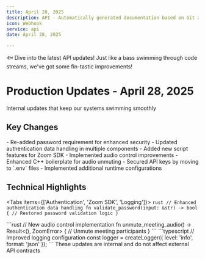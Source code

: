 ```yaml
---
title: April 28, 2025
description: API - Automatically generated documentation based on Git activity.
icon: Webhook
service: api
date: April 28, 2025

---
```


🐟 Dive into the latest API updates! Just like a bass swimming through code streams, we've got some fin-tastic improvements!

# Production Updates - April 28, 2025

<Callout type="info">
  Internal updates that keep our systems swimming smoothly
</Callout>

## Key Changes

<Accordions>
  <Accordion title="Authentication Improvements" value="auth-updates">
    - Re-added password requirement for enhanced security
    - Updated authentication data handling in multiple components
  </Accordion>

  <Accordion title="Zoom Integration Enhancements" value="zoom-updates">
    - Added new script features for Zoom SDK
    - Implemented audio control improvements
    - Enhanced C++ boilerplate for audio unmuting
  </Accordion>

  <Accordion title="Confidential Updates" value="secret-updates">
    - Secured API keys by moving to `.env` files
    - Implemented additional runtime configurations
  </Accordion>
</Accordions>

## Technical Highlights

<Tabs items={['Authentication', 'Zoom SDK', 'Logging']}>
  <Tab value="Authentication">
    ```rust
    // Enhanced authentication data handling
    fn validate_password(input: &str) -> bool {
        // Restored password validation logic
    }
    ```
  </Tab>

  <Tab value="Zoom SDK">
    ```rust
    // New audio control implementation
    fn unmute_meeting_audio() -> Result<(), ZoomError> {
        // Unmute meeting participants
    }
    ```
  </Tab>

  <Tab value="Logging">
    ```typescript
    // Improved logging configuration
    const logger = createLogger({
      level: 'info',
      format: 'json'
    });
    ```
  </Tab>
</Tabs>

<Callout type="warn">
  These updates are internal and do not affect external API contracts
</Callout>